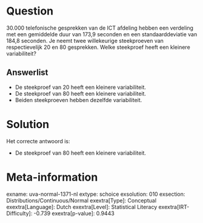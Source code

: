 Question
========

30.000 telefonische gesprekken van de ICT afdeling hebben een verdeling
met een gemiddelde duur van 173,9 seconden en een standaarddeviatie van
184,8 seconden. Je neemt twee willekeurige steekproeven van
respectievelijk 20 en 80 gesprekken. Welke steekproef heeft een kleinere
variabiliteit?

Answerlist
----------

* De steekproef van 20 heeft een kleinere variabiliteit.
* De steekproef van 80 heeft een kleinere variabiliteit.
* Beiden steekproeven hebben dezelfde variabiliteit.

Solution
========

Het correcte antwoord is: 

* De steekproef van 80 heeft een kleinere variabiliteit.

Meta-information
================
exname: uva-normal-1371-nl
extype: schoice
exsolution: 010
exsection: Distributions/Continuous/Normal
exextra[Type]: Conceptual
exextra[Language]: Dutch
exextra[Level]: Statistical Literacy
exextra[IRT-Difficulty]: -0.739
exextra[p-value]: 0.9443
